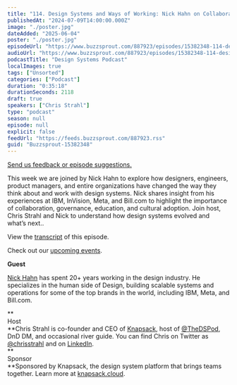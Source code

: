 ```yaml
---
title: "114. Design Systems and Ways of Working: Nick Hahn on Collaboration,  Adoption, and AI"
publishedAt: "2024-07-09T14:00:00.000Z"
image: "./poster.jpg"
dateAdded: "2025-06-04"
poster: "./poster.jpg"
episodeUrl: "https://www.buzzsprout.com/887923/episodes/15382348-114-design-systems-and-ways-of-working-nick-hahn-on-collaboration-adoption-and-ai.mp3"
audioUrl: "https://www.buzzsprout.com/887923/episodes/15382348-114-design-systems-and-ways-of-working-nick-hahn-on-collaboration-adoption-and-ai.mp3"
podcastTitle: "Design Systems Podcast"
localImages: true
tags: ["Unsorted"]
categories: ["Podcast"]
duration: "0:35:18"
durationSeconds: 2118
draft: true
speakers: ["Chris Strahl"]
type: "podcast"
season: null
episode: null
explicit: false
feedUrl: "https://feeds.buzzsprout.com/887923.rss"
guid: "Buzzsprout-15382348"
---
```

[Send us feedback or episode suggestions.](https://www.buzzsprout.com/twilio/text_messages/887923/open_sms)

This week we are joined by Nick Hahn to explore how designers, engineers, product managers, and entire organizations have changed the way they think about and work with design systems. Nick shares insight from his experiences at IBM, InVision, Meta, and Bill.com to highlight the importance of collaboration, governance, education, and cultural adoption. Join host, Chris Strahl and Nick to understand how design systems evolved and what’s next..

View the [transcript](https://docs.google.com/document/d/10FfCTpZNX573CXU-17LY9yTHQUcGrQ7gSKgksQIZWqQ/edit?usp=sharing) of this episode.

Check out our [upcoming events](https://www.knapsack.cloud/events).  

**Guest**

[Nick Hahn](https://www.linkedin.com/in/nickhahn/) has spent 20+ years working in the design industry. He specializes in the human side of Design, building scalable systems and operations for some of the top brands in the world, including IBM, Meta, and Bill.com.

**  
Host  
**Chris Strahl is co-founder and CEO of [Knapsack](https://www.knapsack.cloud/), host of [@TheDSPod](https://twitter.com/thedspod), DnD DM, and occasional river guide. You can find Chris on Twitter as [@chrisstrahl](https://twitter.com/chrisstrahl) and on [LinkedIn](https://www.linkedin.com/in/chrisstrahl/).  
**  
Sponsor  
**Sponsored by Knapsack, the design system platform that brings teams together. Learn more at [knapsack.cloud](https://www.knapsack.cloud/?utm_source=podcast).
